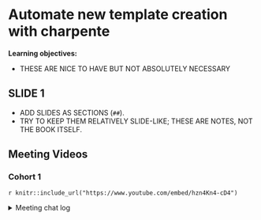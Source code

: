 # Automate new template creation with charpente

**Learning objectives:**

- THESE ARE NICE TO HAVE BUT NOT ABSOLUTELY NECESSARY

## SLIDE 1

- ADD SLIDES AS SECTIONS (`##`).
- TRY TO KEEP THEM RELATIVELY SLIDE-LIKE; THESE ARE NOTES, NOT THE BOOK ITSELF.

## Meeting Videos

### Cohort 1

`r knitr::include_url("https://www.youtube.com/embed/hzn4Kn4-cD4")`

<details>
<summary> Meeting chat log </summary>

```
00:05:34	Russ Hyde:	begin
00:08:30	Trevin Flickinger:	Yeah, I’m utilizing golem now at work
00:58:15	Russ Hyde:	https://github.com/RinteRface/shinyMobile has the srcjs folder
00:59:28	Russ Hyde:	They load {charpente} in https://github.com/RinteRface/shinyMobile/blob/master/tools/build.R
01:02:36	Russ Hyde:	end
```
</details>

